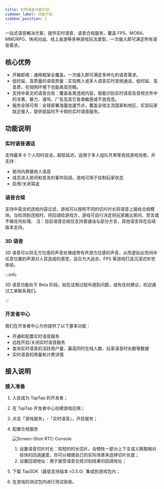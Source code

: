 ```yaml
---
title: 实时语音功能介绍
sidebar_label: 功能介绍
sidebar_position: 1
---
```


一站式语音解决方案，提供实时语音、语音合规服务，覆盖 FPS、MOBA、MMORPG、休闲对战、线上桌游等多种游戏玩法类型，一次接入即可满足所有语音需求。

## 核心优势

- 开箱即用：通用框架全覆盖，一次接入即可满足多样化的语音需求。
- 低时延、高质量的语音质量：实现两人或多人语音实时音频通话，低时延、高音质，在弱网环境下也能表现亮眼。
- 支持中英文的语音合规：覆盖各类违规内容，智能识别实时语音及音频文件中的涉黄、暴力、谩骂、广告及其它各类敏感或不良信息。
- 服务全球可用：全球部署海量加速节点，覆盖全球主流国家和地区，实现玩家就近接入，提供低延时不卡顿的实时语音服务。

## 功能说明

### 实时语音通话

支持最多 6 个人同时说话，超低延迟，适用于多人组队开黑等竞技游戏场景。并支持：

- 房间内屏蔽他人语音
- 成员进入房间和发言的事件回调，游戏可用于绘制玩家状态
- 启用/关闭耳返

### 语音合规

支持中英文的违规内容过滤，游戏可以按照不同的切片时长将语音上报给合规模块。当检测到违规时，将回调给游戏方，游戏可自行决定将玩家踢出房间、禁言或不做任何处理。
注：目前语音合规仅支持普通话与部分方言，其他语言将在后续版本支持。

### 3D 语音

3D 语音可以将无方位感的声音处理成带有声源方位感的声音，从而虚拟出空间中任意位置的声源对人耳造成的感觉，适合为大逃杀、FPS 等游戏打造沉浸式听觉体验。

:::info

3D 语音功能处于 Beta 阶段，如在试用过程中遇到问题，或有任何建议，欢迎通过工单联系我们。

:::

### 开发者中心

我们在开发者中心为你提供了以下基本功能：

- 开通和配置实时语音服务
- 远程开启/关闭实时语音服务
- 查询实时语音的活跃用户量、最高同时在线人数、玩家语音时长数等数据
- 实时语音的用量和计费详情

## 接入说明

### 接入准备

1. 入驻成为 TapTap 的开发者；

2. 在 TapTap 开发者中心创建游戏应用；

3. 点击「游戏服务」-「实时语音」，开启服务；

4. 配置合规服务

   ![Screen-Shot-RTC-Console](/img/rtc-console.png)

   1. 设置语音切片时长：较短的时长切片，会牺牲一部分上下文语义换取相对较快的回调速度，你可以根据自己的实际场景来选择切片长度；
   2. 设置回调地址：用于接受语音合规识别结果的回调地址；

5. 下载 TapSDK（最低支持版本 v3.5.0）集成到游戏包内；

6. 在游戏的测试包内进行测试验收。
